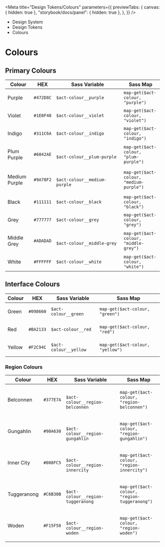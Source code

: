 
<Meta
	title="Design Tokens/Colours"
	parameters={{
		previewTabs: {
			canvas: { hidden: true },
			"storybook/docs/panel": { hidden: true },
		},
	}}
/>

<div className="act-docs-container">
	<Masthead />
	<div className="act-flex act-flex-light-purple">
		<div className="act-flex__container act-flex__container-padding-trim">
			<div className="act-flex__grid">
				<div className="act-flex__row">
					<div className="act-col act-col-sm-12">
						<div className="act-box">
							<div className="act-breadcrumbs">
								<ul className="act-breadcrumbs__container">
									<li className="act-breadcrumbs__crumb act-h6">
										<LinkTo
											className="act-breadcrumbs__crumb__link"
											kind="system-introduction--page"
										>
											Design System <i className="fa-solid fa-angle-right"></i>
										</LinkTo>
									</li>
									<li className="act-breadcrumbs__crumb act-h6">
										<LinkTo
											className="act-breadcrumbs__crumb__link"
											kind="design-tokens-overview--page"
										>
											Design Tokens <i className="fa-solid fa-angle-right"></i>
										</LinkTo>
									</li>
									<li className="act-breadcrumbs__crumb act-h6">
										<LinkTo
											className="act-breadcrumbs__crumb__link"
											kind="design-tokens-colours--page"
										>
											Colours <i className="fa-solid fa-angle-right"></i>
										</LinkTo>
									</li>
								</ul>
							</div>
							<h1>Colours</h1>
						</div>
					</div>
				</div>
			</div>
		</div>
	</div>
	<div className="act-flex">
		<div className="act-flex__container">
			<div className="act-flex__grid">
				<div className="act-flex__row">
					<div className="act-col act-col-sm-12">
						<div className="act-box">
							<h2>Primary Colours</h2>
							<ColorPalette>
								<ColorItem
									title="Purple"
									subtitle="Whole of Government Purple"
									colors={{
										Purple: "#472D8C",
									}}
								/>
								<ColorItem
									title="Purple Shades"
									subtitle="Variations to accompany Whole of Government Purple"
									colors={{
										Violet: "#1E0F48",
										Indigo: "#311C6A",
										PlumPurple: "#6042AE",
										MediumPurple: "#9A78F2",
									}}
								/>
								<ColorItem
									title="Greyscale"
									subtitle="A range of grey shades from black to white"
									colors={{
										Black: "#111111",
										Grey: "#777777",
										MiddleGrey: "#ADADAD",
										White: "#FFFFFF",
									}}
								/>
							</ColorPalette>
							<div className="act-table-container">
								<table className="act-table">
									<thead>
										<tr>
											<th>Colour</th>
											<th>HEX</th>
											<th>Sass Variable</th>
											<th>Sass Map</th>
										</tr>
									</thead>
									<tbody>
										<tr>
											<td>
												<span
													className="act-icon"
													style={{ backgroundColor: "#472D8C" }}
												></span>
												<p className="act-p-small">Purple</p>
											</td>
											<td>
												<code className="hex">#472D8C</code>
											</td>
											<td>
												<code className="sass-var">$act-colour__purple</code>
											</td>
											<td>
												<code>map-get($act-colour, "purple")</code>
											</td>
										</tr>
										<tr>
											<td>
												<span
													className="act-icon"
													style={{ backgroundColor: "#1E0F48" }}
												></span>
												<p className="act-p-small">Violet</p>
											</td>
											<td>
												<code className="hex">#1E0F48</code>
											</td>
											<td>
												<code className="sass-var">$act-colour__violet</code>
											</td>
											<td>
												<code>map-get($act-colour, "violet")</code>
											</td>
										</tr>
										<tr>
											<td>
												<span
													className="act-icon"
													style={{ backgroundColor: "#311C6A" }}
												></span>
												<p className="act-p-small">Indigo</p>
											</td>
											<td>
												<code className="hex">#311C6A</code>
											</td>
											<td>
												<code className="sass-var">$act-colour__indigo</code>
											</td>
											<td>
												<code>map-get($act-colour, "indigo")</code>
											</td>
										</tr>
										<tr>
											<td>
												<span
													className="act-icon"
													style={{ backgroundColor: "#6042AE" }}
												></span>
												<p className="act-p-small">Plum Purple</p>
											</td>
											<td>
												<code className="hex">#6042AE</code>
											</td>
											<td>
												<code className="sass-var">
													$act-colour__plum-purple
												</code>
											</td>
											<td>
												<code>map-get($act-colour, "plum-purple")</code>
											</td>
										</tr>
										<tr>
											<td>
												<span
													className="act-icon"
													style={{ backgroundColor: "#9A78F2" }}
												></span>
												<p className="act-p-small">Medium Purple</p>
											</td>
											<td>
												<code className="hex">#9A78F2</code>
											</td>
											<td>
												<code className="sass-var">
													$act-colour__medium-purple
												</code>
											</td>
											<td>
												<code>map-get($act-colour, "medium-purple")</code>
											</td>
										</tr>
										<tr>
											<td>
												<span
													className="act-icon"
													style={{ backgroundColor: "#111111" }}
												></span>
												<p className="act-p-small">Black</p>
											</td>
											<td>
												<code className="hex">#111111</code>
											</td>
											<td>
												<code className="sass-var">$act-colour__black</code>
											</td>
											<td>
												<code>map-get($act-colour, "black")</code>
											</td>
										</tr>
										<tr>
											<td>
												<span
													className="act-icon"
													style={{ backgroundColor: "#777777" }}
												></span>
												<p className="act-p-small">Grey</p>
											</td>
											<td>
												<code className="hex">#777777</code>
											</td>
											<td>
												<code className="sass-var">$act-colour__grey</code>
											</td>
											<td>
												<code>map-get($act-colour, "grey")</code>
											</td>
										</tr>
										<tr>
											<td>
												<span
													className="act-icon"
													style={{ backgroundColor: "#ADADAD" }}
												></span>
												<p className="act-p-small">Middle Grey</p>
											</td>
											<td>
												<code className="hex">#ADADAD</code>
											</td>
											<td>
												<code className="sass-var">
													$act-colour__middle-grey
												</code>
											</td>
											<td>
												<code>map-get($act-colour, "middle-grey")</code>
											</td>
										</tr>
										<tr>
											<td>
												<span
													className="act-icon"
													style={{ backgroundColor: "#FFFFFF" }}
												></span>
												<p className="act-p-small">White</p>
											</td>
											<td>
												<code className="hex">#FFFFFF</code>
											</td>
											<td>
												<code className="sass-var">$act-colour__white</code>
											</td>
											<td>
												<code>map-get($act-colour, "white")</code>
											</td>
										</tr>
									</tbody>
								</table>
							</div>
						</div>
					</div>
				</div>
			</div>
		</div>
	</div>
	<div className="act-flex">
		<div className="act-flex__container">
			<div className="act-flex__grid">
				<div className="act-flex__row">
					<div className="act-col act-col-sm-12">
						<div className="act-box">
							<h2>Interface Colours</h2>
							<ColorPalette>
								<ColorItem
									title="Green"
									subtitle="Some of the purples"
									colors={{
										Green: "#098660",
									}}
								/>
								<ColorItem
									title="Red"
									subtitle="Some of the greys"
									colors={{
										Red: "#BA2133",
									}}
								/>
								<ColorItem
									title="Yellow"
									subtitle="Some of the greys"
									colors={{
										Yellow: "#F2C94C",
									}}
								/>
							</ColorPalette>
							<div className="act-table-container">
								<table className="act-table">
									<thead>
										<tr>
											<th>Colour</th>
											<th>HEX</th>
											<th>Sass Variable</th>
											<th>Sass Map</th>
										</tr>
									</thead>
									<tbody>
										<tr>
											<td>
												<span
													className="act-icon"
													style={{ backgroundColor: "#098660" }}
												></span>
												<p className="act-p-small">Green</p>
											</td>
											<td>
												<code className="hex">#098660</code>
											</td>
											<td>
												<code className="sass-var">$act-colour__green</code>
											</td>
											<td>
												<code>map-get($act-colour, "green")</code>
											</td>
										</tr>
										<tr>
											<td>
												<span
													className="act-icon"
													style={{ backgroundColor: "#BA2133" }}
												></span>
												<p className="act-p-small">Red</p>
											</td>
											<td>
												<code className="hex">#BA2133</code>
											</td>
											<td>
												<code className="sass-var">$act-colour__red</code>
											</td>
											<td>
												<code>map-get($act-colour, "red")</code>
											</td>
										</tr>
										<tr>
											<td>
												<span
													className="act-icon"
													style={{ backgroundColor: "#F2C94C" }}
												></span>
												<p className="act-p-small">Yellow</p>
											</td>
											<td>
												<code className="hex">#F2C94C</code>
											</td>
											<td>
												<code className="sass-var">$act-colour__yellow</code>
											</td>
											<td>
												<code>map-get($act-colour, "yellow")</code>
											</td>
										</tr>
									</tbody>
								</table>
							</div>
						</div>
					</div>
				</div>
			</div>
		</div>
	</div>
	<div className="act-flex">
		<div className="act-flex__container">
			<div className="act-flex__grid">
				<div className="act-flex__row">
					<div className="act-col act-col-sm-12">
						<div className="act-box">
							<h3>Region Colours</h3>
							<ColorPalette>
								<ColorItem
									title="Belconnen"
									subtitle="Name long associated with the locality; originally the name of a pioneer's homestead and later of a rural district of the Australian Capital Territory."
									colors={{
										Belconnen: "#377E7A",
									}}
								/>
								<ColorItem
									title="Gungahlin"
									subtitle="Named after the Aboriginal word 'goongarline', translating to 'little rocky hill' in the English language."
									colors={{
										Gungahlin: "#90A630",
									}}
								/>
								<ColorItem
									title="Inner City"
									subtitle=""
									colors={{
										InnerCity: "#008FC5",
									}}
								/>
								<ColorItem
									title="Tuggeranong"
									subtitle="An aboriginal word for 'cold plain'; the name was also given to a former parish in the area."
									colors={{
										Tuggeranong: "#C6B30B",
									}}
								/>
								<ColorItem
									title="Woden"
									subtitle="Woden is a thriving business district and shopping precinct with the residential areas of Weston Creek and Molonglo Valley to it's west."
									colors={{
										Woden: "#F15F50",
									}}
								/>
							</ColorPalette>
							<div className="act-table-container">
								<table className="act-table">
									<thead>
										<tr>
											<th>Colour</th>
											<th>HEX</th>
											<th>Sass Variable</th>
											<th>Sass Map</th>
										</tr>
									</thead>
									<tbody>
										<tr>
											<td>
												<span
													className="act-icon"
													style={{ backgroundColor: "#377E7A" }}
												></span>
												<p className="act-p-small">Belconnen</p>
											</td>
											<td>
												<code className="hex">#377E7A</code>
											</td>
											<td>
												<code className="sass-var">
													$act-colour__region-belconnen
												</code>
											</td>
											<td>
												<code>map-get($act-colour, "region-belconnen")</code>
											</td>
										</tr>
										<tr>
											<td>
												<span
													className="act-icon"
													style={{ backgroundColor: "#90A630" }}
												></span>
												<p className="act-p-small">Gungahlin</p>
											</td>
											<td>
												<code className="hex">#90A630</code>
											</td>
											<td>
												<code className="sass-var">
													$act-colour__region-gungahlin
												</code>
											</td>
											<td>
												<code>map-get($act-colour, "region-gungahlin")</code>
											</td>
										</tr>
										<tr>
											<td>
												<span
													className="act-icon"
													style={{ backgroundColor: "#008FC5" }}
												></span>
												<p className="act-p-small">Inner City</p>
											</td>
											<td>
												<code className="hex">#008FC5</code>
											</td>
											<td>
												<code className="sass-var">
													$act-colour__region-innercity
												</code>
											</td>
											<td>
												<code>map-get($act-colour, "region-innercity")</code>
											</td>
										</tr>
										<tr>
											<td>
												<span
													className="act-icon"
													style={{ backgroundColor: "#C6B30B" }}
												></span>
												<p className="act-p-small">Tuggeranong</p>
											</td>
											<td>
												<code className="hex">#C6B30B</code>
											</td>
											<td>
												<code className="sass-var">
													$act-colour__region-tuggeranong
												</code>
											</td>
											<td>
												<code>map-get($act-colour, "region-tuggeranong")</code>
											</td>
										</tr>
										<tr>
											<td>
												<span
													className="act-icon"
													style={{ backgroundColor: "#F15F50" }}
												></span>
												<p className="act-p-small">Woden</p>
											</td>
											<td>
												<code className="hex">#F15F50</code>
											</td>
											<td>
												<code className="sass-var">
													$act-colour__region-woden
												</code>
											</td>
											<td>
												<code>map-get($act-colour, "region-woden")</code>
											</td>
										</tr>
									</tbody>
								</table>
							</div>
						</div>
					</div>
				</div>
			</div>
		</div>
	</div>
	<AoC />
	<Footer />
</div>
